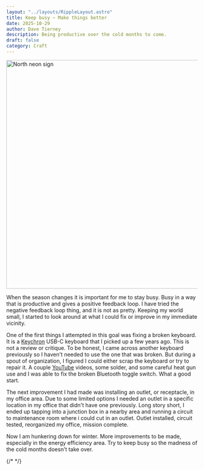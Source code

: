 ```yaml
---
layout: "../layouts/RippleLayout.astro"
title: Keep busy ~ Make things better
date: 2025-10-29
author: Dave Tierney
description: Being productive over the cold months to come.
draft: false
category: Craft
---
```



<Image src={north} alt="North neon sign" height="600" width="1200" />

When the season changes it is important for me to stay busy. Busy in a way that is productive and gives a positive feedback loop. I have tried the negative feedback loop thing, and it is not as pretty. Keeping my world small, I started to look around at what I could fix or improve in my immediate vicinity.

One of the first things I attempted in this goal was fixing a broken keyboard. It is a <a href="https://www.keychron.com/" target="_blank" rel="noopener" className="whitespace-nowrap underline decoration-neon transition hover:text-neon">Keychron</a> USB-C keyboard that I picked up a few years ago. This is not a review or critique. To be honest, I came across another keyboard previously so I haven't needed to use the one that was broken. But during a spout of organization, I figured I could either scrap the keyboard or try to repair it. A couple <a href="https://www.youtube.com/watch?v=sDlOSg8M5pE" target="_blank" rel="noopener" className="whitespace-nowrap underline decoration-neon transition hover:text-neon">YouTube</a> videos, some solder, and some careful heat gun use and I was able to fix the broken Bluetooth toggle switch. What a good start.

The next improvement I had made was installing an outlet, or receptacle, in my office area. Due to some limited options I needed an outlet in a specific location in my office that didn't have one previously. Long story short, I ended up tapping into a junction box in a nearby area and running a circuit to maintenance room where i could cut in an outlet. Outlet installed, circuit tested, reorganized my office, mission complete.

Now I am hunkering down for winter. More improvements to be made, especially in the energy efficiency area. Try to keep busy so the madness of the cold months doesn't take over.

{/* <a href="" target="_blank" rel="noopener" className="whitespace-nowrap underline decoration-neon transition hover:text-neon"></a> */}
